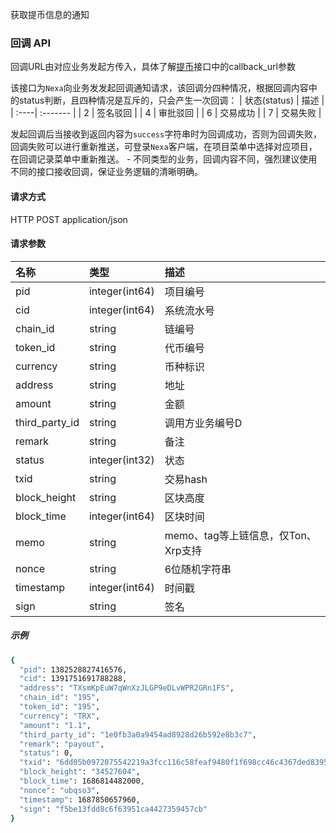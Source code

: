 获取提币信息的通知
### 回调 API
回调URL由对应业务发起方传入，具体了解[提币](/docs/API参考/提币申请)接口中的callback_url参数

该接口为```Nexa```向业务发发起回调通知请求，该回调分四种情况，根据回调内容中的status判断，且四种情况是互斥的，只会产生一次回调：
| 状态(status) | 描述     |
| :----| :------- |
| 2            | 签名驳回 |
| 4            | 审批驳回 |
| 6            | 交易成功 |
| 7            | 交易失败 |

发起回调后当接收到返回内容为```success```字符串时为回调成功，否则为回调失败，回调失败可以进行重新推送，可登录```Nexa```客户端，在项目菜单中选择对应项目，在回调记录菜单中重新推送。
    - 不同类型的业务，回调内容不同，强烈建议使用不同的接口接收回调，保证业务逻辑的清晰明确。
#### 请求方式
HTTP POST application/json
#### 请求参数
| 名称            | 类型            | 描述                                           |
| :-------------- | :-------------- | :--------------------------------------------- |
| pid             | integer(int64)   | 项目编号                                       |
| cid             | integer(int64)   | 系统流水号                                     |
| chain_id        | string          | 链编号                                         |
| token_id        | string          | 代币编号                                       |
| currency        | string          | 币种标识                                       |
| address         | string          | 地址                                           |
| amount          | string          | 金额                                           |
| third_party_id  | string          | 调用方业务编号D                                |
| remark          | string          | 备注                                           |
| status          | integer(int32)   | 状态                                           |
| txid            | string          | 交易hash                                       |
| block_height    | string          | 区块高度                                       |
| block_time      | integer(int64)   | 区块时间                                       |
| memo            | string          | memo、tag等上链信息，仅Ton、Xrp支持            |
| nonce           | string          | 6位随机字符串                                  |
| timestamp       | integer(int64)   | 时间戳                                         |
| sign            | string          | 签名                                           |
##### 示例
```bash
{
  "pid": 1382528827416576,
  "cid": 1391751691788288,
  "address": "TXsmKpEuW7qWnXzJLGP9eDLvWPR2GRn1FS",
  "chain_id": "195",
  "token_id": "195",
  "currency": "TRX",
  "amount": "1.1",
  "third_party_id": "1e0fb3a0a9454ad8928d26b592e8b3c7",
  "remark": "payout",
  "status": 0,
  "txid": "6dd05b0972075542219a3fcc116c58feaf9480f1f698cc46c4367ded83955cfd",
  "block_height": "34527604",
  "block_time": 1686814482000,
  "nonce": "ubqso3",
  "timestamp": 1687850657960,
  "sign": "f5be13fdd8c6f63951ca4427359457cb"
}
```
